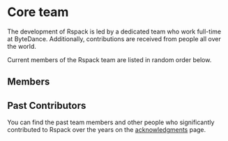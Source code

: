 
# Core team

The development of Rspack is led by a dedicated team who work full-time at ByteDance. Additionally, contributions are received from people all over the world.

Current members of the Rspack team are listed in random order below.

## Members

<RandomMemberList />

## Past Contributors

You can find the past team members and other people who significantly contributed to Rspack over the years on the [acknowledgments](//misc/team/emeriti) page.
